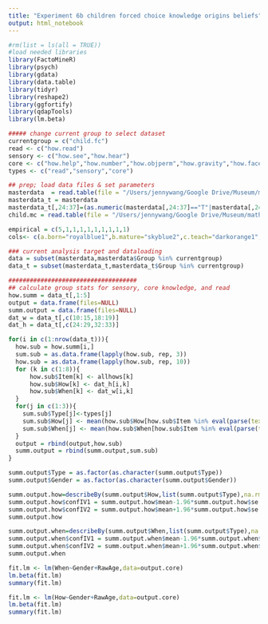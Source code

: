 ```yaml
---
title: "Experiment 6b children forced choice knowledge origins beliefs"
output: html_notebook
---
```


```r
#rm(list = ls(all = TRUE))
#load needed libraries
library(FactoMineR)
library(psych)
library(gdata)
library(data.table)
library(tidyr)
library(reshape2)
library(ggfortify)
library(qdapTools)
library(lm.beta)

##### change current group to select dataset
currentgroup = c("child.fc")
read <- c("how.read")
sensory <- c("how.see","how.hear")
core <- c("how.help","how.number","how.objperm","how.gravity","how.face")
types <- c("read","sensory","core")

## prep; load data files & set parameters
masterdata  = read.table(file = "/Users/jennywang/Google Drive/Museum/mathitude/data/alternative analyses/mathitudemaster.csv", sep=",",header=TRUE, na.strings="")
masterdata_t = masterdata
masterdata_t[,24:37]=(as.numeric(masterdata[,24:37]=="T"|masterdata[,24:37]=="O"))
child.mc = read.table(file = "/Users/jennywang/Google Drive/Museum/mathitude/data/alternative analyses/childfcdata.csv", sep=",",header=TRUE, na.strings="")

empirical = c(5,1,1,1,1,1,1,1,1,1)
cols<- c(a.born="royalblue1",b.mature="skyblue2",c.teach="darkorange1",d.observe="orange")

### current analysis target and dataloading
data = subset(masterdata,masterdata$Group %in% currentgroup)
data_t = subset(masterdata_t,masterdata_t$Group %in% currentgroup)

####################################
## calculate group stats for sensory, core knowledge, and read
how.summ = data_t[,1:5]
output = data.frame(files=NULL)
summ.output = data.frame(files=NULL)
dat_w = data_t[,c(10:15,18:19)]
dat_h = data_t[,c(24:29,32:33)]

for(i in c(1:nrow(data_t))){
  how.sub = how.summ[i,]
  sum.sub = as.data.frame(lapply(how.sub, rep, 3))
  how.sub = as.data.frame(lapply(how.sub, rep, 10))
  for (k in c(1:8)){
      how.sub$Item[k] <- allhows[k]
      how.sub$How[k] <- dat_h[i,k]
      how.sub$When[k] <- dat_w[i,k]
  }
  for(j in c(1:3)){
    sum.sub$Type[j]<-types[j]
    sum.sub$How[j] <- mean(how.sub$How[how.sub$Item %in% eval(parse(text = types[j]))],na.rm=TRUE)
    sum.sub$When[j] <- mean(how.sub$When[how.sub$Item %in% eval(parse(text = types[j]))],na.rm=TRUE)
  }
  output = rbind(output,how.sub)
  summ.output = rbind(summ.output,sum.sub)
}

summ.output$Type = as.factor(as.character(summ.output$Type))
summ.output$Gender = as.factor(as.character(summ.output$Gender))

summ.output.how=describeBy(summ.output$How,list(summ.output$Type),na.rm=TRUE,mat=TRUE)
summ.output.how$confIV1 = summ.output.how$mean-1.96*summ.output.how$se
summ.output.how$confIV2 = summ.output.how$mean+1.96*summ.output.how$se
summ.output.how
```

```r
summ.output.when=describeBy(summ.output$When,list(summ.output$Type),na.rm=TRUE,mat=TRUE)
summ.output.when$confIV1 = summ.output.when$mean-1.96*summ.output.when$se
summ.output.when$confIV2 = summ.output.when$mean+1.96*summ.output.when$se
summ.output.when
```
```r
fit.lm <- lm(When~Gender+RawAge,data=output.core)
lm.beta(fit.lm)
summary(fit.lm)


```

```r
fit.lm <- lm(How~Gender+RawAge,data=output.core)
lm.beta(fit.lm)
summary(fit.lm)
```

